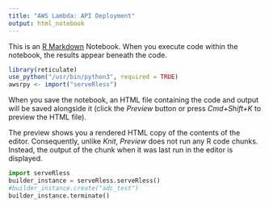 ```yaml
---
title: "AWS Lambda: API Deployment"
output: html_notebook
---
```


This is an [R Markdown](http://rmarkdown.rstudio.com) Notebook. When you execute code within the notebook, the results appear beneath the code. 


```r
library(reticulate)
use_python("/usr/bin/python3", required = TRUE)
awsrpy <- import("serveRless")
```

When you save the notebook, an HTML file containing the code and output will be saved alongside it (click the *Preview* button or press *Cmd+Shift+K* to preview the HTML file). 

The preview shows you a rendered HTML copy of the contents of the editor. Consequently, unlike *Knit*, *Preview* does not run any R code chunks. Instead, the output of the chunk when it was last run in the editor is displayed.

```python

import serveRless
builder_instance = serveRless.serveRless()
#builder_instance.create("adc_test")
builder_instance.terminate()

```

